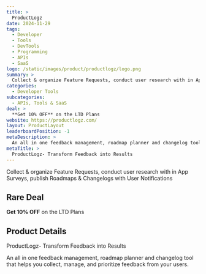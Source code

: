 ```yaml
---
title: >
  ProductLogz
date: 2024-11-29
tags:
  - Developer
  - Tools
  - DevTools
  - Programming
  - APIs
  - SaaS
logo: /static/images/product/productlogz/logo.png
summary: >
  Collect & organize Feature Requests, conduct user research with in App Surveys, publish Roadmaps & Changelogs with User Notifications
categories:
  - Developer Tools
subcategories:
  - APIs, Tools & SaaS
deal: >
  **Get 10% OFF** on the LTD Plans
website: https://productlogz.com/
layout: ProductLayout
leaderboardPosition: -1
metaDescription: >
  An all in one feedback management, roadmap planner and changelog tool that helps you collect, manage, and prioritize feedback from your users.
metaTitle: >
  ProductLogz- Transform Feedback into Results
---
```

Collect & organize Feature Requests, conduct user research with in App Surveys, publish Roadmaps & Changelogs with User Notifications

## Rare Deal

**Get 10% OFF** on the LTD Plans

## Product Details

ProductLogz- Transform Feedback into Results

An all in one feedback management, roadmap planner and changelog tool that helps you collect, manage, and prioritize feedback from your users.
